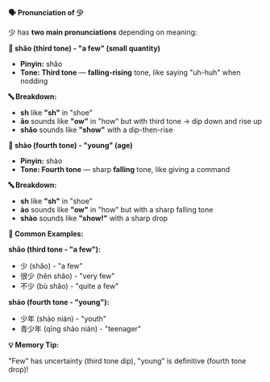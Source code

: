 **🗣️ Pronunciation of 少**

少 has **two main pronunciations** depending on meaning:

**📍 shǎo (third tone) - "a few" (small quantity)**

- **Pinyin:** shǎo
- **Tone: Third tone** — **falling-rising** tone, like saying "uh-huh" when nodding

**🔤 Breakdown:**

- **sh** like **"sh"** in "shoe"
- **ǎo** sounds like **"ow"** in "how" but with third tone → dip down and rise up
- **shǎo** sounds like **"show"** with a dip-then-rise

**📍 shào (fourth tone) - "young" (age)**

- **Pinyin:** shào
- **Tone: Fourth tone** — sharp **falling** tone, like giving a command

**🔤 Breakdown:**

- **sh** like **"sh"** in "shoe"
- **ào** sounds like **"ow"** in "how" but with a sharp falling tone
- **shào** sounds like **"show!"** with a sharp drop

**📝 Common Examples:**

**shǎo (third tone - "a few"):**

- 少 (shǎo) - "a few"
- 很少 (hěn shǎo) - "very few"
- 不少 (bù shǎo) - "quite a few"

**shào (fourth tone - "young"):**

- 少年 (shào nián) - "youth"
- 青少年 (qīng shào nián) - "teenager"

**💡 Memory Tip:**

"Few" has uncertainty (third tone dip), "young" is definitive (fourth tone drop)!
